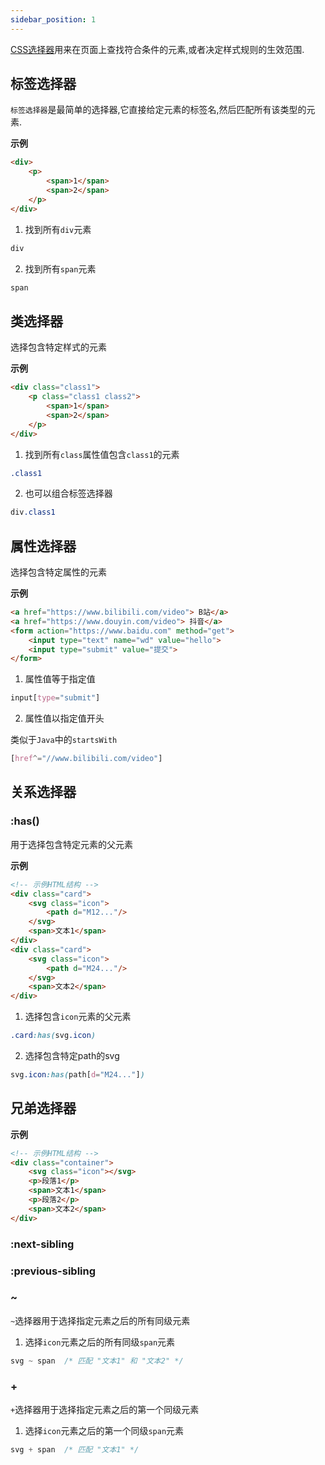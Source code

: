```yaml
---
sidebar_position: 1
---
```


[CSS选择器](https://developer.mozilla.org/zh-CN/docs/Web/CSS/CSS_selectors)用来在页面上查找符合条件的元素,或者决定样式规则的生效范围.

## 标签选择器

`标签选择器`是最简单的选择器,它直接给定元素的标签名,然后匹配所有该类型的元素.

**示例**
```html
<div>
    <p>
        <span>1</span>
        <span>2</span>
    </p>
</div>
```

1. 找到所有`div`元素

```css
div
```

2. 找到所有`span`元素

```css
span
```

## 类选择器

选择包含特定样式的元素

**示例**

```html
<div class="class1">
    <p class="class1 class2">
        <span>1</span>
        <span>2</span>
    </p>
</div>
```

1. 找到所有`class`属性值包含`class1`的元素

```css
.class1
```

2. 也可以组合标签选择器

```css
div.class1
```

## 属性选择器

选择包含特定属性的元素

**示例**

```html
<a href="https://www.bilibili.com/video"> B站</a>
<a href="https://www.douyin.com/video"> 抖音</a>
<form action="https://www.baidu.com" method="get">
    <input type="text" name="wd" value="hello">
    <input type="submit" value="提交">
</form>
```

1. 属性值等于指定值

```css
input[type="submit"]
```

2. 属性值以指定值开头

类似于`Java`中的`startsWith`

```css
[href^="//www.bilibili.com/video"]
```

## 关系选择器

### \:has()

用于选择包含特定元素的父元素

**示例**

```html
<!-- 示例HTML结构 -->
<div class="card">
    <svg class="icon">
        <path d="M12..."/>
    </svg>
    <span>文本1</span>
</div>
<div class="card">
    <svg class="icon">
        <path d="M24..."/>
    </svg>
    <span>文本2</span>
</div>
```

1. 选择包含`icon`元素的父元素

```css
.card:has(svg.icon)
```

2. 选择包含特定path的svg

```css
svg.icon:has(path[d="M24..."])
```

## 兄弟选择器

**示例**

```html
<!-- 示例HTML结构 -->
<div class="container">
    <svg class="icon"></svg>
    <p>段落1</p>
    <span>文本1</span>
    <p>段落2</p>
    <span>文本2</span>
</div>
```

### \:next-sibling
### \:previous-sibling

### ~

`~`选择器用于选择指定元素之后的所有同级元素

1. 选择`icon`元素之后的所有同级`span`元素

```css
svg ~ span  /* 匹配 "文本1" 和 "文本2" */
```

### +

`+`选择器用于选择指定元素之后的第一个同级元素

1. 选择`icon`元素之后的第一个同级`span`元素

```css
svg + span  /* 匹配 "文本1" */
```
